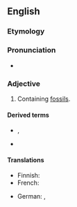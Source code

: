 ==English==

===Etymology===
{{suffix|en|fossil|iferous}}

===Pronunciation===
* {{rhymes|en|ɪfəɹəs}}

===Adjective===
{{en-adj}}

# Containing [[fossil]]s.

====Derived terms====
* {{l|en|nonfossiliferous}}, {{l|en|non-fossiliferous}}
* {{l|en|unfossiliferous}}

====Translations====
{{trans-top|containing fossils}}
* Finnish: {{t|fi|fossiilipitoinen}}
* French: {{t+|fr|fossilifère}}
{{trans-mid}}
* German: {{t|de|fossilführend}}, {{t|de|fossilienhaltig}}
{{trans-bottom}}